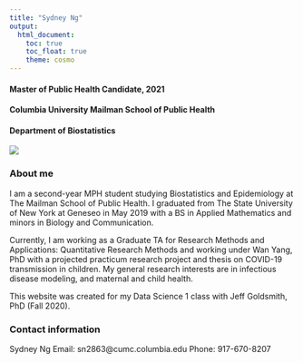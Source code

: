 ```yaml
---
title: "Sydney Ng"
output: 
  html_document:
    toc: true
    toc_float: true
    theme: cosmo
---
```


#### Master of Public Health Candidate, 2021
#### Columbia University Mailman School of Public Health
#### Department of Biostatistics

![](images/snugharbor_solo.jpeg)

### About me

I am a second-year MPH student studying Biostatistics and Epidemiology at The Mailman School of Public Health. I graduated from The State University of New York at Geneseo in May 2019 with a BS in Applied Mathematics and minors in Biology and Communication.

Currently, I am working as a Graduate TA for Research Methods and Applications: Quantitative Research Methods and working under Wan Yang, PhD with a projected practicum research project and thesis on COVID-19 transmission in children. My general research interests are in infectious disease modeling, and maternal and child health.

This website was created for my Data Science 1 class with Jeff Goldsmith, PhD (Fall 2020).


### Contact information

Sydney Ng
Email: sn2863@cumc.columbia.edu
Phone: 917-670-8207
